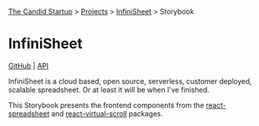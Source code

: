 
<Meta title="InfiniSheet" />

[The Candid Startup](https://thecandidstartup.org) > [Projects](https://www.thecandidstartup.org/projects.html) > [InfiniSheet](https://www.thecandidstartup.org/topics/infinisheet.html) > Storybook

# InfiniSheet

[GitHub](https://github.com/TheCandidStartup/infinisheet) | [API](https://www.thecandidstartup.org/infinisheet/index.html) 

InfiniSheet is a cloud based, open source, serverless, customer deployed, scalable spreadsheet. Or at least it will be when I've finished. 

This Storybook presents the frontend components from the [react-spreadsheet](?path=/docs/react-spreadsheet-virtualspreadsheet--docs) and [react-virtual-scroll](?path=/docs/react-virtual-scroll--docs) packages.

